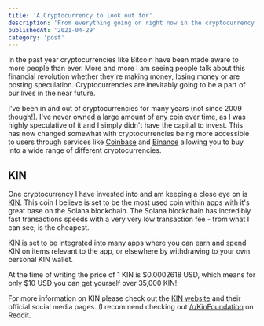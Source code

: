 ---
title: 'A Cryptocurrency to look out for'
description: 'From everything going on right now in the cryptocurrency space, one coin is set to be the most used.'
publishedAt: '2021-04-29'
category: 'post'
---

In the past year cryptocurrencies like Bitcoin have been made aware to more
people than ever. More and more I am seeing people talk about this financial
revolution whether they're making money, losing money or are posting
speculation. Cryptocurrencies are inevitably going to be a part of our lives in
the near future.

I've been in and out of cryptocurrencies for many years (not since 2009
though!). I've never owned a large amount of any coin over time, as I was highly
speculative of it and I simply didn't have the capital to invest. This has now
changed somewhat with cryptocurrencies being more accessible to users through
services like [Coinbase](https://www.coinbase.com/join/thomas_x2b) and
[Binance](https://www.binance.com/en/register?ref=16065102) allowing you to buy into a
wide range of different cryptocurrencies.

## KIN

One cryptocurrency I have invested into and am keeping a close eye on is [KIN](https://coinmarketcap.com/currencies/kin/). This coin I believe is set to be
the most used coin within apps with it's great base on the Solana blockchain.
The Solana blockchain has incredibly fast transactions speeds with a very very
low transaction fee - from what I can see, is the cheapest.

KIN is set to be integrated into many apps where you can earn and spend KIN on
items relevant to the app, or elsewhere by withdrawing to your own personal KIN
wallet.

At the time of writing the price of 1 KIN is $0.0002618 USD, which means for
only $10 USD you can get yourself over 35,000 KIN!

For more information on KIN please check out the [KIN website](https://kin.org)
and their official social media pages. (I recommend checking out
[/r/KinFoundation](https://www.reddit.com/r/KinFoundation/) on Reddit.
